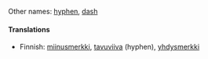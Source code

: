 Other names: [[hyphen]], [[dash]]

====Translations====

*Finnish: [[miinusmerkki]], [[tavuviiva]] (hyphen), [[yhdysmerkki]]

<!--
{{msg:Punctuation}}
-->